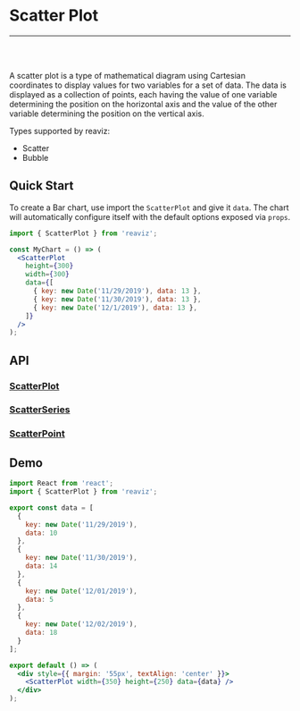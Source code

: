 
<Meta title="Docs/Chart Types/Scatter Plot" />

# Scatter Plot

---
<br />
<div className="doc-story">
  <Canvas sourceState="shown" of={ScatterPlotLinearStory.Simple} />
</div>
<br />

A scatter plot is a type of mathematical diagram using Cartesian coordinates to
display values for two variables for a set of data. The data is displayed as a collection
of points, each having the value of one variable determining the position on the horizontal
axis and the value of the other variable determining the position on the vertical axis.

Types supported by reaviz:

- Scatter
- Bubble

## Quick Start
To create a Bar chart, use import the `ScatterPlot` and give it `data`. The chart
will automatically configure itself with the default options exposed via `props`.

```jsx
import { ScatterPlot } from 'reaviz';

const MyChart = () => (
  <ScatterPlot
    height={300}
    width={300}
    data={[
      { key: new Date('11/29/2019'), data: 13 },
      { key: new Date('11/30/2019'), data: 13 },
      { key: new Date('12/1/2019'), data: 13 },
    ]}
  />
);
```

## API
### [ScatterPlot](https://github.com/reaviz/reaviz/blob/master/src/ScatterPlot/ScatterPlot.tsx)
<ArgTypes of={ScatterPlot} />

### [ScatterSeries](https://github.com/reaviz/reaviz/blob/master/src/ScatterPlot/ScatterSeries/ScatterSeries.tsx)
<ArgTypes of={ScatterSeries} />

### [ScatterPoint](https://github.com/reaviz/reaviz/blob/master/src/ScatterPlot/ScatterSeries/ScatterPoint.tsx)
<ArgTypes of={ScatterPoint} />

## Demo

```jsx codesandbox=reaviz
import React from 'react';
import { ScatterPlot } from 'reaviz';

export const data = [
  {
    key: new Date('11/29/2019'),
    data: 10
  },
  {
    key: new Date('11/30/2019'),
    data: 14
  },
  {
    key: new Date('12/01/2019'),
    data: 5
  },
  {
    key: new Date('12/02/2019'),
    data: 18
  }
];

export default () => (
  <div style={{ margin: '55px', textAlign: 'center' }}>
    <ScatterPlot width={350} height={250} data={data} />
  </div>
);
```

